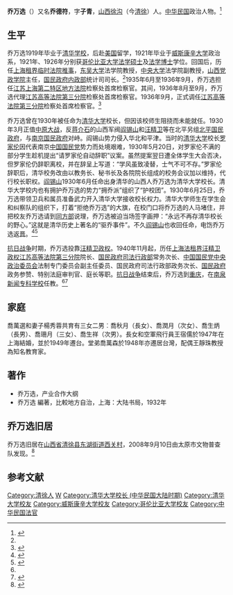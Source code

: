 '''乔万选'''（{{bd|1896年||？|catIdx=Q乔}}）又名'''乔德符'''，字'''子青'''，[[山西|山西]][[徐沟|徐沟]]（今[[清徐|清徐]]）人。[[中华民国|中华民国]]政治人物。<ref name=zgxww>{{Cite web |url=http://www.chinanews.com/cul/2011/05-13/3039174.shtml |title=散木，清华历史上的乔万选，中国新闻网，2011年05月13日 |access-date=2011年9月1日 |archive-date=2019年6月5日 |archive-url=https://web.archive.org/web/20190605122552/http://www.chinanews.com/cul/2011/05-13/3039174.shtml }}</ref>

==生平==
乔万选1919年毕业于[[清华学校|清华学校]]，后赴[[美国|美国]]留学，1921年毕业于[[威斯康辛大学|威斯康辛大学]]政治系，1921年、1926年分别获[[哥伦比亚大学|哥伦比亚大学]][[法学硕士|法学硕士]]及[[法学博士|法学博士]]学位。回国后，历任[[上海臨時法院|上海租界临时法院]][[推事|推事]]，[[东吴大学|东吴大学]]法学院教授，[[國立中央大學_(南京)|中央大学]]法学院副教授，[[山西党政学院|山西党政学院]]主任，[[国民政府内政部|国民政府内政部]]统计司司长。<ref name=zgxww/>1935年6月至1936年9月，乔万选担任[[江苏上海第二特区地方法院|江苏上海第二特区地方法院]]检察处首席检察官。其间，1936年8月至9月，乔万选代理[[江苏高等法院第三分院|江苏高等法院第三分院]]检察处首席检察官。1936年9月，正式调任[[江苏高等法院第三分院|江苏高等法院第三分院]]检察处首席检察官。<ref>{{Cite web |url=http://www.shjcy.gov.cn/jcwh/jcz/201003/t20100318_891.htm |title=第二章　南京国民政府时期检察机构，上海检察，2010-03-18 |accessdate=2013-06-06 |archive-date=2013-11-01 |archive-url=https://web.archive.org/web/20131101064520/http://www.shjcy.gov.cn/jcwh/jcz/201003/t20100318_891.htm |dead-url=no }}</ref>

乔万选曾在1930年被任命为[[清华大学|清华大学]]校长，但因该校师生阻挠而未能就任。1930年3月正值[[中原大战|中原大战]]，反[[蒋介石|蒋介石]]的山西军阀[[阎锡山|阎锡山]]和[[汪精卫|汪精卫]]等在北平另组[[北平国民政府|北平国民政府]]，与[[南京国民政府|南京国民政府]]对峙。阎锡山势力侵入华北和平津。当时的[[清华大学|清华大学]]校长[[罗家伦|罗家伦]]因代表南京[[中国国民党|中国国民党]]势力而处境艰难，1930年5月20日，对罗家伦不满的部分学生趁机提出“请罗家伦自动辞职”议案。虽然提案翌日遭全体学生大会否决，但罗家伦仍辞职离校，并在辞呈上写道：“学风虽致凌替，士气不可不存。”罗家伦辞职后，清华校务改由以教务长、秘书长及各院院长组成的校务会议加以维持，代行校长职权。[[阎锡山|阎锡山]]1930年6月任命出身清华的山西人乔万选为清华大学校长。清华大学校内也有拥护乔万选的势力“拥乔派”组织了“护校团”。1930年6月25日，乔万选带领卫兵和属员准备武力开入清华大学接收校长权力。清华大学师生在学生会和纠察队的组织下，打着“拒绝乔万选”的大旗，在校门口将乔万选的人马堵住，并把校友乔万选请到[[同方部|同方部]]说理，乔万选被迫当场签字画押：“永远不再存清华校长的野心。”这就是清华历史上著名的“驱乔事件”。不久[[阎锡山|阎锡山]]也收回任命，电饬乔万选返[[山西|晋]]。<ref>{{Cite web |url=http://www.qikan.com.cn/Article/zhgk/zhgk201104/zhgk20110407.html |title=周昂，崛起:从风雨飘摇到世界名校，中国周刊2011年第4期 |accessdate=2011-09-01 |archive-date=2015-06-04 |archive-url=https://web.archive.org/web/20150604073336/http://www.qikan.com.cn/Article/zhgk/zhgk201104/zhgk20110407.html |dead-url=no }}</ref><ref>{{Cite web |url=http://100.tsinghua.edu.cn/cn/infoSingleArticle.do?articleId=16694&columnId=14430 |title=清华大学初期的校长更迭风波（下），清华大学百年校庆网，2010-12-16 |accessdate=2011-09-01 |archive-date=2012-07-07 |archive-url=https://archive.is/20120707093558/http://100.tsinghua.edu.cn/cn/infoSingleArticle.do?articleId=16694&columnId=14430 |dead-url=no }}</ref>

[[抗日战争|抗日战争]]时期，乔万选投靠[[汪精卫政权|汪精卫政权]]。1940年11月起，历任[[上海法租界|上海法租界]][[汪精卫政权|汪精卫政权]][[江苏高等法院第三分院|江苏高等法院第三分院]]院长、[[国民政府司法行政部|国民政府司法行政部]]常务次长、[[中国国民党中央政治委员会|中国国民党中央政治委员会]]法制专门委员会副主任委员、国民政府司法行政部政务次长、[[国民政府|国民政府]]政务参赞、特别法庭审判官、庭长等职。[[抗日战争|抗日战争]]结束后，乔万选到[[重庆|重庆]]，在[[南泉新闻专科学校|南泉新闻专科学校]]任教。<ref name=zgxww/><ref>{{Cite web |url=http://www.shtong.gov.cn/newsite/node2/node2245/node81324/node81329/node81361/node81369/userobject1ai101246.html |title=附二：上海伪审判机构，上海通，于2013-06-06查阅 |access-date=2019-04-20 |archive-date=2017-02-27 |archive-url=https://web.archive.org/web/20170227212420/http://www.shtong.gov.cn/Newsite/node2/node2245/node81324/node81329/node81361/node81369/userobject1ai101246.html }}</ref>

==家庭==
喬萬選和妻子楊秀蓉共育有三女二男︰喬秋月（長女）、喬潤月（次女）、喬生炳（長男）、喬珊月（三女）、喬生祥（次男）。長女和空軍飛行員王宿儒於1947年在上海結婚，並於1949年遷台。堂弟喬萬森於1948年亦遷居台灣，配偶王靜珠教授為知名教育家。

==著作==
*乔万选，产业合作大纲
*乔万选 編著，比較地方自治，上海：大陆书局，1932年

==乔万选旧居==
乔万选旧居在[[山西省|山西省]][[清徐县|清徐县]][[东湖街道_(清徐县)|东湖街道]][[西关村|西关村]]，2008年9月10日由太原市文物普查队发现。<ref>{{Cite web |url=http://pucha.sach.gov.cn/html/120/4397_1.html |title=山西省清徐县发现乔万选旧居，第三次全国文物普查，2008年9月25日 |accessdate=2011年9月1日 |archive-date=2012年7月16日 |archive-url=https://archive.is/20120716214750/http://pucha.sach.gov.cn/html/120/4397_1.html |dead-url=yes }}</ref>

==参考文献==
{{reflist}}

{{DEFAULTSORT:Qiao乔}}
[[Category:清徐人|Category:清徐人]]
[[Category:乔姓|W]]
[[Category:清华大学校长_(中华民国大陆时期)|Category:清华大学校长 (中华民国大陆时期)]]
[[Category:清华大学校友|Category:清华大学校友]]
[[Category:威斯康辛大学校友|Category:威斯康辛大学校友]]
[[Category:哥伦比亚大学校友|Category:哥伦比亚大学校友]]
[[Category:中华民国法官|Category:中华民国法官]]